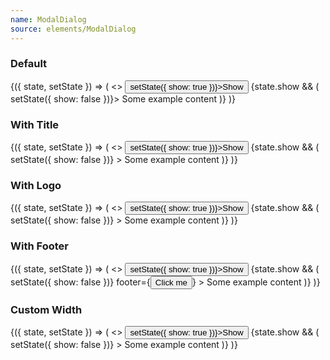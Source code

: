 ```yaml
---
name: ModalDialog
source: elements/ModalDialog
---
```


### Default

<Playground>
  <State initial={{ show: false }}>
    {({ state, setState }) => (
      <>
        <Button onClick={() => setState({ show: true })}>Show</Button>
        {state.show && (
          <ModalDialog onClose={() => setState({ show: false })}>
            <Text variant="sm">Some example content</Text>
          </ModalDialog>
        )}
      </>
    )}
  </State>
</Playground>

### With Title

<Playground>
  <State initial={{ show: false }}>
    {({ state, setState }) => (
      <>
        <Button onClick={() => setState({ show: true })}>Show</Button>
        {state.show && (
          <ModalDialog
            title="Modal Title"
            onClose={() => setState({ show: false })}
          >
            <Text variant="sm">Some example content</Text>
          </ModalDialog>
        )}
      </>
    )}
  </State>
</Playground>

### With Logo

<Playground>
  <State initial={{ show: false }}>
    {({ state, setState }) => (
      <>
        <Button onClick={() => setState({ show: true })}>Show</Button>
        {state.show && (
          <ModalDialog
            hasLogo
            title="Modal Title"
            onClose={() => setState({ show: false })}
          >
            <Text variant="sm">Some example content</Text>
          </ModalDialog>
        )}
      </>
    )}
  </State>
</Playground>

### With Footer

<Playground>
  <State initial={{ show: false }}>
    {({ state, setState }) => (
      <>
        <Button onClick={() => setState({ show: true })}>Show</Button>
        {state.show && (
          <ModalDialog
            title="Modal Title"
            onClose={() => setState({ show: false })}
            footer={<Button width="100%">Click me</Button>}
          >
            <Text variant="sm">Some example content</Text>
          </ModalDialog>
        )}
      </>
    )}
  </State>
</Playground>

### Custom Width

<Playground>
  <State initial={{ show: false }}>
    {({ state, setState }) => (
      <>
        <Button onClick={() => setState({ show: true })}>Show</Button>
        {state.show && (
          <ModalDialog
            width={["100%", 800]}
            onClose={() => setState({ show: false })}
          >
            <Text variant="sm">Some example content</Text>
          </ModalDialog>
        )}
      </>
    )}
  </State>
</Playground>
